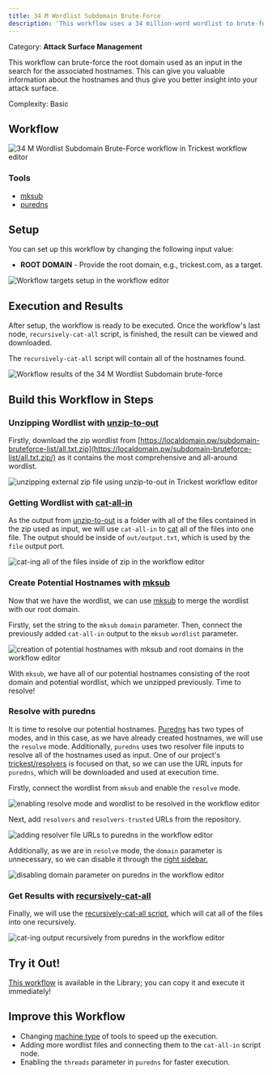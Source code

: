 ```yaml
---
title: 34 M Wordlist Subdomain Brute-Force
description: 'This workflow uses a 34 million-word wordlist to brute-force subdomains for a given root domain, revealing associated hostnames and providing deeper insights into your attack surface.'
---
```


<Tip>Category: **Attack Surface Management**</Tip>

<Note>This workflow can brute-force the root domain used as an input in the search for the associated hostnames. This can give you valuable information about the hostnames and thus give you better insight into your attack surface.</Note>

<Check>Complexity: Basic</Check>

## Workflow

<Frame caption="34 M Wordlist Subdomain Brute-Force">
    <img src="https://res.cloudinary.com/db14crach/image/upload/v1705321880/docs/34m-wordlist-subdomain-brute-force/34m-active-brute-force-wf.png" alt="34 M Wordlist Subdomain Brute-Force workflow in Trickest workflow editor"></img>
</Frame>

### Tools

* [mksub](https://trickest.com/docs/knowledge-hub/tools/mksub/)
* [puredns](https://trickest.com/docs/knowledge-hub/tools/puredns/)

## Setup

You can set up this workflow by changing the following input value:

* **ROOT DOMAIN** - Provide the root domain, e.g., trickest.com, as a target.

<Frame caption="Workflow Targets Setup">
    <img src="https://res.cloudinary.com/db14crach/image/upload/v1705321875/docs/34m-wordlist-subdomain-brute-force/34m-domain-active-brute-force.gif" alt="Workflow targets setup in the workflow editor"></img>
</Frame>

## Execution and Results

After setup, the workflow is ready to be executed. Once the workflow's last node, `recursively-cat-all` script, is finished, the result can be viewed and downloaded.

The `recursively-cat-all` script will contain all of the hostnames found.

<Frame caption="Workflow Results">
    <img src="https://res.cloudinary.com/db14crach/image/upload/v1705321878/docs/34m-wordlist-subdomain-brute-force/34m-results.png" alt="Workflow results of the 34 M Wordlist Subdomain brute-force"></img>
</Frame>

## Build this Workflow in Steps

### Unzipping Wordlist with [unzip-to-out](https://trickest.com/docs/knowledge-hub/scripts/unzip-to-out/)

Firstly, download the zip wordlist from [https://localdomain.pw/subdomain-bruteforce-list/all.txt.zip](https://localdomain.pw/subdomain-bruteforce-list/all.txt.zip/) as it contains the most comprehensive and all-around wordlist.

<Frame caption="Unzipping External Zip File Using unzip-to-out">
    <img src="https://res.cloudinary.com/db14crach/image/upload/v1705321892/docs/34m-wordlist-subdomain-brute-force/34m-brute-force-get-zip.gif" alt="unzipping external zip file using unzip-to-out in Trickest workflow editor"></img>
</Frame>

### Getting Wordlist with [cat-all-in](https://trickest.io/dashboard/library/script/095e9575-066b-4274-bc23-e9b95a3ef275)

As the output from [unzip-to-out](https://trickest.com/docs/knowledge-hub/scripts/unzip-to-out/) is a folder with all of the files contained in the zip used as input, we will use `cat-all-in` to [cat](https://man7.org/linux/man-pages/man1/cat.1.html) all of the files into one file. The output should be inside of `out/output.txt`, which is used by the `file` output port.

<Frame caption="Cat-ing All Files Inside Zip">
    <img src="https://res.cloudinary.com/db14crach/image/upload/v1705321871/docs/34m-wordlist-subdomain-brute-force/34m-brute-force-cat-all-in.gif" alt="cat-ing all of the files inside of zip in the workflow editor"></img>
</Frame>

### Create Potential Hostnames with [mksub](https://trickest.com/docs/knowledge-hub/tools/mksub/)

Now that we have the wordlist, we can use [mksub](https://trickest.com/docs/knowledge-hub/tools/mksub/) to merge the wordlist with our root domain.

Firstly, set the string to the `mksub` `domain` parameter. Then, connect the previously added `cat-all-in` output to the `mksub` `wordlist` parameter.

<Frame caption="Creation of Potential Hostnames with mksub and Root Domains">
    <img src="https://res.cloudinary.com/db14crach/image/upload/v1705321873/docs/34m-wordlist-subdomain-brute-force/34m-brute-force-mksub.gif" alt="creation of potential hostnames with mksub and root domains in the workflow editor"></img>
</Frame>

With `mksub`, we have all of our potential hostnames consisting of the root domain and potential wordlist, which we unzipped previously. Time to resolve!

### Resolve with puredns

It is time to resolve our potential hostnames. [Puredns](https://trickest.com/docs/knowledge-hub/tools/puredns/) has two types of modes, and in this case, as we have already created hostnames, we will use the `resolve` mode. Additionally, `puredns` uses two resolver file inputs to resolve all of the hostnames used as input. One of our project's [trickest/resolvers](https://github.com/trickest/resolvers/) is focused on that, so we can use the URL inputs for `puredns`, which will be downloaded and used at execution time.

Firstly, connect the wordlist from `mksub` and enable the `resolve` mode.

<Frame caption="Enabling Resolve Mode and Wordlist to be Resolved">
    <img src="https://res.cloudinary.com/db14crach/image/upload/v1705321887/docs/34m-wordlist-subdomain-brute-force/34m-brute-force-mode-wordlist.gif" alt="enabling resolve mode and wordlist to be resolved in the workflow editor"></img>
</Frame>

Next, add `resolvers` and `resolvers-trusted` URLs from the repository.

<Frame caption="Adding Resolver File URLs to puredns">
    <img src="https://res.cloudinary.com/db14crach/image/upload/v1705321885/docs/34m-wordlist-subdomain-brute-force/34m-brute-force-resolvers.gif" alt="adding resolver file URLs to puredns in the workflow editor"></img>
</Frame>

Additionally, as we are in `resolve` mode, the `domain` parameter is unnecessary, so we can disable it through the [right sidebar.](https://trickest.com/docs/concepts/trickest-ui/editor-page/workflow-builder/right-sidebar-builder-tab/)

<Frame caption="Disabling Domain Parameter on puredns">
    <img src="https://res.cloudinary.com/db14crach/image/upload/v1705321890/docs/34m-wordlist-subdomain-brute-force/34m-disable-domain.gif" alt="disabling domain parameter on puredns in the workflow editor"></img>
</Frame>

### Get Results with [recursively-cat-all](https://trickest.io/dashboard/library/script/f00bd5d5-8b14-49aa-80ac-d70dbff5dcaf)

Finally, we will use the [recursively-cat-all script](https://trickest.io/dashboard/library/script/f00bd5d5-8b14-49aa-80ac-d70dbff5dcaf), which will cat all of the files into one recursively.

<Frame caption="Cat-ing Output Recursively from puredns">
    <img src="https://res.cloudinary.com/db14crach/image/upload/v1705321882/docs/34m-wordlist-subdomain-brute-force/34m-get-results.gif" alt="cat-ing output recursively from puredns in the workflow editor"></img>
</Frame>

## Try it Out!

[This workflow](https://trickest.io/dashboard/library/workflow/173a06ea-c247-47e6-83c4-89e86179d267) is available in the Library; you can copy it and execute it immediately!

## Improve this Workflow

* Changing [machine type](https://trickest.com/docs/tutorials/how-do-machines-work/#assigning-the-machine-type-to-a-node/) of tools to speed up the execution.
* Adding more wordlist files and connecting them to the `cat-all-in` script node.
* Enabling the `threads` parameter in `puredns` for faster execution.
